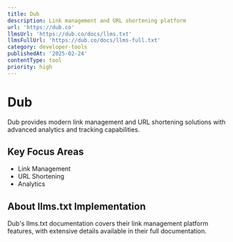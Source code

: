 ```yaml
---
title: Dub
description: Link management and URL shortening platform
url: 'https://dub.co'
llmsUrl: 'https://dub.co/docs/llms.txt'
llmsFullUrl: 'https://dub.co/docs/llms-full.txt'
category: developer-tools
publishedAt: '2025-02-24'
contentType: tool
priority: high
---
```


# Dub

Dub provides modern link management and URL shortening solutions with advanced analytics and tracking capabilities.

## Key Focus Areas

- Link Management
- URL Shortening
- Analytics

## About llms.txt Implementation

Dub's llms.txt documentation covers their link management platform features, with extensive details available in their full documentation.
